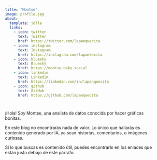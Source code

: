 ```yaml
---
title: "Montse"
image: profile.jpg
about:
  template: jolla
  links:
    - icon: twitter
      text: Twitter
      href: https://twitter.com/lapanquecita
    - icon: instagram
      text: Instagram
      href: https://instagram.com/lapankecita
    - icon: bluesky
      text: B;uesky
      href: https://montse.bsky.social
    - icon: linkedin
      text: LinkedIn
      href: https://linkedin.com/in/lapanquecita
    - icon: github
      text: GitHub
      href: https://github.com/lapanquecita

---
```


¡Hola! Soy Montse, una analista de datos conocida por hacer gráficas bonitas.

En este blog no encontrarás nada de valor. Lo único que hallarás es contenido generado por IA, ya sean historias, comentarios, o imágenes curiosas.

Si lo que buscas es contenido útil, puedes encontrarlo en los enlaces que están justo debajo de este párrafo.